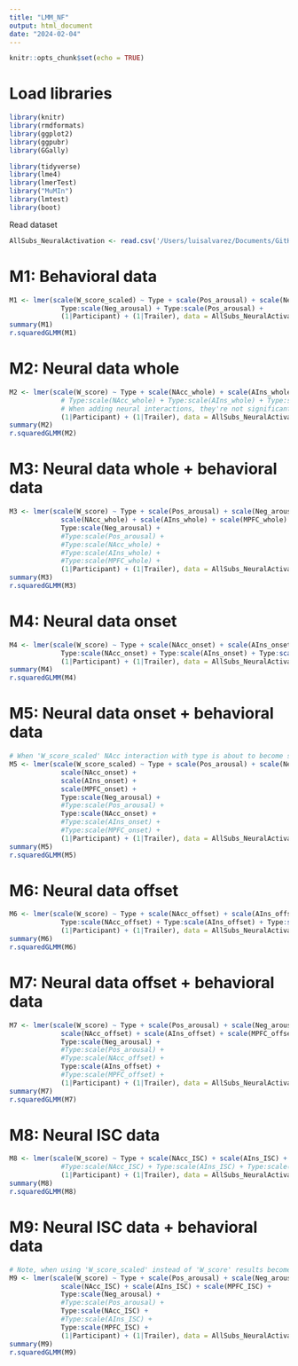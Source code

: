 ```yaml
---
title: "LMM_NF"
output: html_document
date: "2024-02-04"
---
```


```r
knitr::opts_chunk$set(echo = TRUE)
```

# Load libraries
```r
library(knitr)
library(rmdformats)
library(ggplot2)
library(ggpubr)
library(GGally)
```


```r
library(tidyverse)
library(lme4)
library(lmerTest)
library("MuMIn")
library(lmtest)
library(boot)
```

Read dataset
```r
AllSubs_NeuralActivation <- read.csv('/Users/luisalvarez/Documents/GitHub/RM_Thesis_Neuroforecasting/ProcessedData/AllSubs_NeuralActivation_rm_outliers.csv')
```

# M1: Behavioral data 
```r
M1 <- lmer(scale(W_score_scaled) ~ Type + scale(Pos_arousal) + scale(Neg_arousal) + 
             Type:scale(Neg_arousal) + Type:scale(Pos_arousal) + 
             (1|Participant) + (1|Trailer), data = AllSubs_NeuralActivation)
summary(M1)
r.squaredGLMM(M1)
```

# M2: Neural data whole 
```r
M2 <- lmer(scale(W_score) ~ Type + scale(NAcc_whole) + scale(AIns_whole) + scale(MPFC_whole) + 
             # Type:scale(NAcc_whole) + Type:scale(AIns_whole) + Type:scale(MPFC_whole) +
             # When adding neural interactions, they're not significant
             (1|Participant) + (1|Trailer), data = AllSubs_NeuralActivation)
summary(M2)
r.squaredGLMM(M2)
```

# M3: Neural data whole + behavioral data
```r
M3 <- lmer(scale(W_score) ~ Type + scale(Pos_arousal) + scale(Neg_arousal) +
             scale(NAcc_whole) + scale(AIns_whole) + scale(MPFC_whole) + 
             Type:scale(Neg_arousal) + 
             #Type:scale(Pos_arousal) + 
             #Type:scale(NAcc_whole) + 
             #Type:scale(AIns_whole) + 
             #Type:scale(MPFC_whole) +
             (1|Participant) + (1|Trailer), data = AllSubs_NeuralActivation)
summary(M3)
r.squaredGLMM(M3)
```

# M4: Neural data onset
```r
M4 <- lmer(scale(W_score) ~ Type + scale(NAcc_onset) + scale(AIns_onset) + scale(MPFC_onset) + 
             Type:scale(NAcc_onset) + Type:scale(AIns_onset) + Type:scale(MPFC_onset) +
             (1|Participant) + (1|Trailer), data = AllSubs_NeuralActivation)
summary(M4)
r.squaredGLMM(M4)
```

# M5: Neural data onset + behavioral data
```r
# When 'W_score_scaled' NAcc interaction with type is about to become significant.
M5 <- lmer(scale(W_score_scaled) ~ Type + scale(Pos_arousal) + scale(Neg_arousal) +
             scale(NAcc_onset) + 
             scale(AIns_onset) + 
             scale(MPFC_onset) + 
             Type:scale(Neg_arousal) + 
             #Type:scale(Pos_arousal) + 
             Type:scale(NAcc_onset) + 
             #Type:scale(AIns_onset) + 
             #Type:scale(MPFC_onset) +
             (1|Participant) + (1|Trailer), data = AllSubs_NeuralActivation)
summary(M5)
r.squaredGLMM(M5)
```

# M6: Neural data offset
```r
M6 <- lmer(scale(W_score) ~ Type + scale(NAcc_offset) + scale(AIns_offset) + scale(MPFC_offset) + 
             Type:scale(NAcc_offset) + Type:scale(AIns_offset) + Type:scale(MPFC_offset) + 
             (1|Participant) + (1|Trailer), data = AllSubs_NeuralActivation)
summary(M6)
r.squaredGLMM(M6)
```

# M7: Neural data offset + behavioral data
```r
M7 <- lmer(scale(W_score) ~ Type + scale(Pos_arousal) + scale(Neg_arousal) +
             scale(NAcc_offset) + scale(AIns_offset) + scale(MPFC_offset) + 
             Type:scale(Neg_arousal) + 
             #Type:scale(Pos_arousal) + 
             #Type:scale(NAcc_offset) + 
             Type:scale(AIns_offset) + 
             #Type:scale(MPFC_offset) + 
             (1|Participant) + (1|Trailer), data = AllSubs_NeuralActivation)
summary(M7)
r.squaredGLMM(M7)
```
# M8: Neural ISC data 
```r
M8 <- lmer(scale(W_score) ~ Type + scale(NAcc_ISC) + scale(AIns_ISC) + scale(MPFC_ISC) + 
             #Type:scale(NAcc_ISC) + Type:scale(AIns_ISC) + Type:scale(MPFC_ISC) + 
             (1|Participant) + (1|Trailer), data = AllSubs_NeuralActivation)
summary(M8)
r.squaredGLMM(M8)
```

# M9: Neural ISC data + behavioral data
```r
# Note, when using 'W_score_scaled' instead of 'W_score' results become more significant.
M9 <- lmer(scale(W_score) ~ Type + scale(Pos_arousal) + scale(Neg_arousal) +
             scale(NAcc_ISC) + scale(AIns_ISC) + scale(MPFC_ISC) + 
             Type:scale(Neg_arousal) + 
             #Type:scale(Pos_arousal) +
             Type:scale(NAcc_ISC) + 
             #Type:scale(AIns_ISC) + 
             Type:scale(MPFC_ISC) + 
             (1|Participant) + (1|Trailer), data = AllSubs_NeuralActivation)
summary(M9)
r.squaredGLMM(M9)
```
